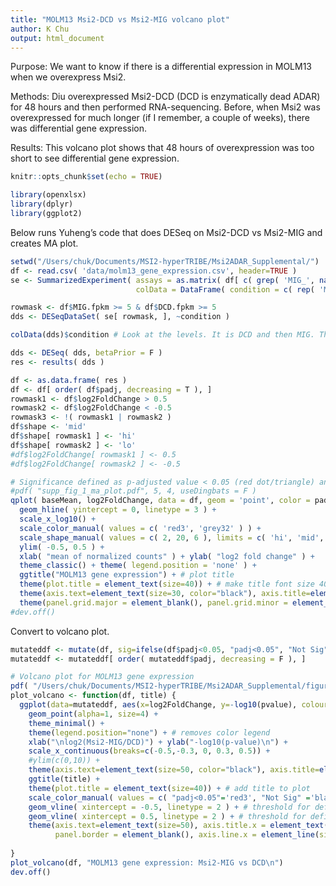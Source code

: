 ```yaml
---
title: "MOLM13 Msi2-DCD vs Msi2-MIG volcano plot"
author: K Chu
output: html_document
---
```


Purpose: We want to know if there is a differential expression in MOLM13 when we overexpress Msi2.

Methods: Diu overexpressed Msi2-DCD (DCD is enzymatically dead ADAR) for 48 hours and then performed RNA-sequencing. Before, when Msi2 was overexpressed for much longer (if I remember, a couple of weeks), there was differential gene expression. 

Results: This volcano plot shows that 48 hours of overexpression was too short to see differential gene expression.

```r
knitr::opts_chunk$set(echo = TRUE)
```

```r
library(openxlsx)
library(dplyr)
library(ggplot2)
```

Below runs Yuheng's code that does DESeq on Msi2-DCD vs Msi2-MIG and creates MA plot.

```r
setwd("/Users/chuk/Documents/MSI2-hyperTRIBE/Msi2ADAR_Supplemental/")
df <- read.csv( 'data/molm13_gene_expression.csv', header=TRUE )
se <- SummarizedExperiment( assays = as.matrix( df[ c( grep( 'MIG_', names(df) ), grep( 'DCD_', names(df) ) ) ] ), 
                            colData = DataFrame( condition = c( rep( 'MIG', 3 ), rep( 'DCD', 3 ) ) ) )

rowmask <- df$MIG.fpkm >= 5 & df$DCD.fpkm >= 5
dds <- DESeqDataSet( se[ rowmask, ], ~condition )

colData(dds)$condition # Look at the levels. It is DCD and then MIG. That means log2FC will be MIG/DCD. Verified with Han.

dds <- DESeq( dds, betaPrior = F )
res <- results( dds )

df <- as.data.frame( res )
df <- df[ order( df$padj, decreasing = T ), ]
rowmask1 <- df$log2FoldChange > 0.5
rowmask2 <- df$log2FoldChange < -0.5
rowmask3 <- !( rowmask1 | rowmask2 )
df$shape <- 'mid'
df$shape[ rowmask1 ] <- 'hi'
df$shape[ rowmask2 ] <- 'lo'
#df$log2FoldChange[ rowmask1 ] <- 0.5
#df$log2FoldChange[ rowmask2 ] <- -0.5

# Significance defined as p-adjusted value < 0.05 (red dot/triangle) and log2(fold change) > 0.5 (upward triangle) or < -0.5 (downward triangle)
#pdf( "supp_fig_1_ma_plot.pdf", 5, 4, useDingbats = F )
qplot( baseMean, log2FoldChange, data = df, geom = 'point', color = padj > .05, shape = shape ) +
  geom_hline( yintercept = 0, linetype = 3 ) + 
  scale_x_log10() + 
  scale_color_manual( values = c( 'red3', 'grey32' ) ) + 
  scale_shape_manual( values = c( 2, 20, 6 ), limits = c( 'hi', 'mid', 'lo' ) ) + 
  ylim( -0.5, 0.5 ) + 
  xlab( "mean of normalized counts" ) + ylab( "log2 fold change" ) + 
  theme_classic() + theme( legend.position = 'none' ) +
  ggtitle("MOLM13 gene expression") + # plot title
  theme(plot.title = element_text(size=40)) + # make title font size 40
  theme(axis.text=element_text(size=30, color="black"), axis.title=element_text(size=30, color="black")) + # make axis labels bigger
  theme(panel.grid.major = element_blank(), panel.grid.minor = element_blank(), panel.background = element_blank(), axis.line = element_line(colour = "black", size=1)) # remove top and right plot border line
#dev.off()

```

Convert to volcano plot.

```r
mutateddf <- mutate(df, sig=ifelse(df$padj<0.05, "padj<0.05", "Not Sig")) #Will have different colors depending on significance
mutateddf <- mutateddf[ order( mutateddf$padj, decreasing = F ), ]

# Volcano plot for MOLM13 gene expression
pdf( "/Users/chuk/Documents/MSI2-hyperTRIBE/Msi2ADAR_Supplemental/figures/MOLM13_Msi2-MIG_vs_DCD.pdf", 15, 10, useDingbats = F )
plot_volcano <- function(df, title) {
  ggplot(data=mutateddf, aes(x=log2FoldChange, y=-log10(pvalue), colour= sig)) + # adjusting p-value by multiple hypothesis testing (Benjamini-Hochberg)
    geom_point(alpha=1, size=4) +
    theme_minimal() +
    theme(legend.position="none") + # removes color legend
    xlab("\nlog2(Msi2-MIG/DCD)") + ylab("-log10(p-value)\n") +
    scale_x_continuous(breaks=c(-0.5,-0.3, 0, 0.3, 0.5)) +
    #ylim(c(0,10)) +
    theme(axis.text=element_text(size=50, color="black"), axis.title=element_text(size=50, color="black")) + # make axis labels bigger
    ggtitle(title) +
    theme(plot.title = element_text(size=40)) + # add title to plot
    scale_color_manual( values = c( "padj<0.05"='red3', "Not Sig" ='black' ) ) + 
    geom_vline( xintercept = -0.5, linetype = 2 ) + # threshold for defining significant event log2foldchange < -6
    geom_vline( xintercept = 0.5, linetype = 2 ) + # threshold for defining significant event log2foldchange > 6
    theme(axis.text=element_text(size=50), axis.title.x = element_text(size=50), axis.title.y = element_text(size=50), 
          panel.border = element_blank(), axis.line.x = element_line(size = 1.5), axis.line.y = element_line(size = 1.5)) 
  
}
plot_volcano(df, "MOLM13 gene expression: Msi2-MIG vs DCD\n")
dev.off()
```










